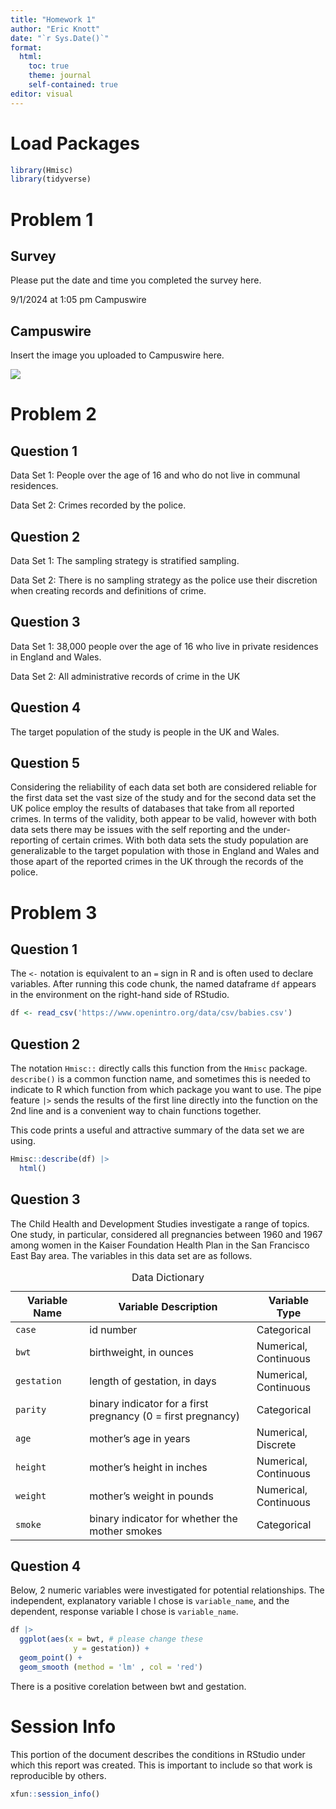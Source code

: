 ```yaml
---
title: "Homework 1"
author: "Eric Knott"
date: "`r Sys.Date()`"
format: 
  html:
    toc: true
    theme: journal
    self-contained: true
editor: visual
---
```


# Load Packages

```r
library(Hmisc)
library(tidyverse)
```

# Problem 1

## Survey

Please put the date and time you completed the survey here.

9/1/2024 at 1:05 pm Campuswire

## Campuswire

Insert the image you uploaded to Campuswire here.

![](images/clipboard-595790.png)

# Problem 2

## Question 1

Data Set 1: People over the age of 16 and who do not live in communal residences.

Data Set 2: Crimes recorded by the police.

## Question 2

Data Set 1: The sampling strategy is stratified sampling.

Data Set 2: There is no sampling strategy as the police use their discretion when creating records and definitions of crime.

## Question 3

Data Set 1: 38,000 people over the age of 16 who live in private residences in England and Wales.

Data Set 2: All administrative records of crime in the UK

## Question 4

The target population of the study is people in the UK and Wales.

## Question 5

Considering the reliability of each data set both are considered reliable for the first data set the vast size of the study and for the second data set the UK police employ the results of databases that take from all reported crimes. In terms of the validity, both appear to be valid, however with both data sets there may be issues with the self reporting and the under-reporting of certain crimes. With both data sets the study population are generalizable to the target population with those in England and Wales and those apart of the reported crimes in the UK through the records of the police.

# Problem 3

## Question 1

The `<-` notation is equivalent to an `=` sign in R and is often used to declare variables. After running this code chunk, the named dataframe `df` appears in the environment on the right-hand side of RStudio.

```r
df <- read_csv('https://www.openintro.org/data/csv/babies.csv')
```

## Question 2

The notation `Hmisc::` directly calls this function from the `Hmisc` package. `describe()` is a common function name, and sometimes this is needed to indicate to R which function from which package you want to use. The pipe feature `|>` sends the results of the first line directly into the function on the 2nd line and is a convenient way to chain functions together.

This code prints a useful and attractive summary of the data set we are using.

```r
Hmisc::describe(df) |> 
  html()
```

## Question 3

The Child Health and Development Studies investigate a range of topics. One study, in particular, considered all pregnancies between 1960 and 1967 among women in the Kaiser Foundation Health Plan in the San Francisco East Bay area. The variables in this data set are as follows.

| Variable Name | Variable Description                                         | Variable Type         |
|-----------------|--------------------------------------|-----------------|
| `case`        | id number                                                    | Categorical           |
| `bwt`         | birthweight, in ounces                                       | Numerical, Continuous |
| `gestation`   | length of gestation, in days                                 | Numerical, Continuous |
| `parity`      | binary indicator for a first pregnancy (0 = first pregnancy) | Categorical           |
| `age`         | mother's age in years                                        | Numerical, Discrete   |
| `height`      | mother's height in inches                                    | Numerical, Continuous |
| `weight`      | mother's weight in pounds                                    | Numerical, Continuous |
| `smoke`       | binary indicator for whether the mother smokes               | Categorical           |

: Data Dictionary

## Question 4

Below, 2 numeric variables were investigated for potential relationships. The independent, explanatory variable I chose is `variable_name`, and the dependent, response variable I chose is `variable_name`.

```r
df |>
  ggplot(aes(x = bwt, # please change these
              y = gestation)) + 
  geom_point() +
  geom_smooth (method = 'lm' , col = 'red')
```

There is a positive corelation between bwt and gestation.

# Session Info

This portion of the document describes the conditions in RStudio under which this report was created. This is important to include so that work is reproducible by others.

```r
xfun::session_info()
```
